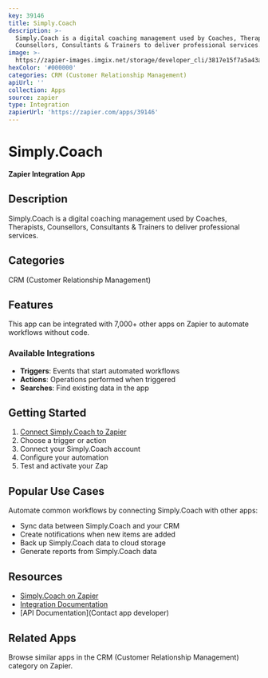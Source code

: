 ```yaml
---
key: 39146
title: Simply.Coach
description: >-
  Simply.Coach is a digital coaching management used by Coaches, Therapists,
  Counsellors, Consultants & Trainers to deliver professional services.
image: >-
  https://zapier-images.imgix.net/storage/developer_cli/3817e15f7a5a43a18d052f09af1f9406_2.png?auto=format%2Ccompress&ixlib=python-3.0.0&q=50
hexColor: '#000000'
categories: CRM (Customer Relationship Management)
apiUrl: ''
collection: Apps
source: zapier
type: Integration
zapierUrl: 'https://zapier.com/apps/39146'
---
```

# Simply.Coach

**Zapier Integration App**

## Description

Simply.Coach is a digital coaching management used by Coaches, Therapists, Counsellors, Consultants & Trainers to deliver professional services.

## Categories

CRM (Customer Relationship Management)

## Features

This app can be integrated with 7,000+ other apps on Zapier to automate workflows without code.

### Available Integrations

- **Triggers**: Events that start automated workflows
- **Actions**: Operations performed when triggered
- **Searches**: Find existing data in the app

## Getting Started

1. [Connect Simply.Coach to Zapier](https://zapier.com/apps/39146)
2. Choose a trigger or action
3. Connect your Simply.Coach account
4. Configure your automation
5. Test and activate your Zap

## Popular Use Cases

Automate common workflows by connecting Simply.Coach with other apps:

- Sync data between Simply.Coach and your CRM
- Create notifications when new items are added
- Back up Simply.Coach data to cloud storage
- Generate reports from Simply.Coach data

## Resources

- [Simply.Coach on Zapier](https://zapier.com/apps/39146)
- [Integration Documentation](https://zapier.com/apps/39146/integrations)
- [API Documentation](Contact app developer)

## Related Apps

Browse similar apps in the CRM (Customer Relationship Management) category on Zapier.
